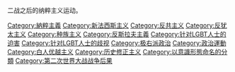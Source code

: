 二战之后的纳粹主义运动。
{{catmain}}
{{Commons cat|Neo-Nazism}}

[[Category:納粹主義|Category:納粹主義]]
[[Category:新法西斯主义|Category:新法西斯主义]]
[[Category:反共主义|Category:反共主义]]
[[Category:反犹太主义|Category:反犹太主义]]
[[Category:种族主义|Category:种族主义]]
[[Category:反斯拉夫主義|Category:反斯拉夫主義]]
[[Category:针对LGBT人士的迫害|Category:针对LGBT人士的迫害]]
[[Category:针对LGBT人士的歧视|Category:针对LGBT人士的歧视]]
[[Category:极右派政治|Category:极右派政治]]
[[Category:政治運動|Category:政治運動]]
[[Category:白人优越主义|Category:白人优越主义]]
[[Category:历史修正主义|Category:历史修正主义]]
[[Category:以意識形態命名的分類|Category:以意識形態命名的分類]]
[[Category:第二次世界大战战争后果|Category:第二次世界大战战争后果]]